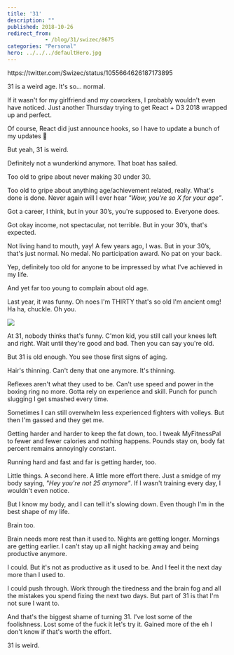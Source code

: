 ```yaml
---
title: '31'
description: ""
published: 2018-10-26
redirect_from: 
            - /blog/31/swizec/8675
categories: "Personal"
hero: ../../../defaultHero.jpg
---
```

https&#x3A;//twitter.com/Swizec/status/1055664626187173895



31 is a weird age. It's so… normal.



If it wasn't for my girlfriend and my coworkers, I probably wouldn't even have noticed. Just another Thursday trying to get React + D3 2018 wrapped up and perfect.



Of course, React did just announce hooks, so I have to update a bunch of my updates 🤔



But yeah, 31 is weird.



Definitely not a wunderkind anymore. That boat has sailed.



Too old to gripe about never making 30 under 30.



Too old to gripe about anything age/achievement related, really. What's done is done. Never again will I ever hear _"Wow, you're so X for your age”_.



Got a career, I think, but in your 30’s, you're supposed to. Everyone does.



Got okay income, not spectacular, not terrible. But in your 30’s, that's expected.



Not living hand to mouth, yay! A few years ago, I was. But in your 30’s, that's just normal. No medal. No participation award. No pat on your back.



Yep, definitely too old for anyone to be impressed by what I've achieved in my life.



And yet far too young to complain about old age.



Last year, it was funny. Oh noes I'm THIRTY that's so old I'm ancient omg! Ha ha, chuckle. Oh you.



![](./img/media-9EwnzGNjvmIG4-giphy.gif)



At 31, nobody thinks that's funny. C'mon kid, you still call your knees left and right. Wait until they're good and bad. Then you can say you're old.



But 31 is old enough. You see those first signs of aging.



Hair's thinning. Can't deny that one anymore. It's thinning.



Reflexes aren't what they used to be. Can't use speed and power in the boxing ring no more. Gotta rely on experience and skill. Punch for punch slugging I get smashed every time.



Sometimes I can still overwhelm less experienced fighters with volleys. But then I'm gassed and they get me.



Getting harder and harder to keep the fat down, too. I tweak MyFitnessPal to fewer and fewer calories and nothing happens. Pounds stay on, body fat percent remains annoyingly constant.



Running hard and fast and far is getting harder, too.



Little things. A second here. A little more effort there. Just a smidge of my body saying, _"Hey you're not 25 anymore"_. If I wasn't training every day, I wouldn't even notice.



But I know my body, and I can tell it's slowing down. Even though I'm in the best shape of my life.



Brain too.



Brain needs more rest than it used to. Nights are getting longer. Mornings are getting earlier. I can't stay up all night hacking away and being productive anymore.



I could. But it's not as productive as it used to be. And I feel it the next day more than I used to.



I could push through. Work through the tiredness and the brain fog and all the mistakes you spend fixing the next two days. But part of 31 is that I'm not sure I want to.



And that's the biggest shame of turning 31. I've lost some of the foolishness. Lost some of the fuck it let's try it. Gained more of the eh I don't know if that's worth the effort.



31 is weird.